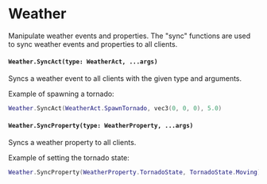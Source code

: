 # Weather

Manipulate weather events and properties. The "sync" functions are used to sync weather events and properties to all clients.

#### `Weather.SyncAct(type: WeatherAct, ...args)`

Syncs a weather event to all clients with the given type and arguments.

Example of spawning a tornado:

```lua
Weather.SyncAct(WeatherAct.SpawnTornado, vec3(0, 0, 0), 5.0)
```

#### `Weather.SyncProperty(type: WeatherProperty, ...args)`

Syncs a weather property to all clients.

Example of setting the tornado state:

```lua
Weather.SyncProperty(WeatherProperty.TornadoState, TornadoState.Moving)
```